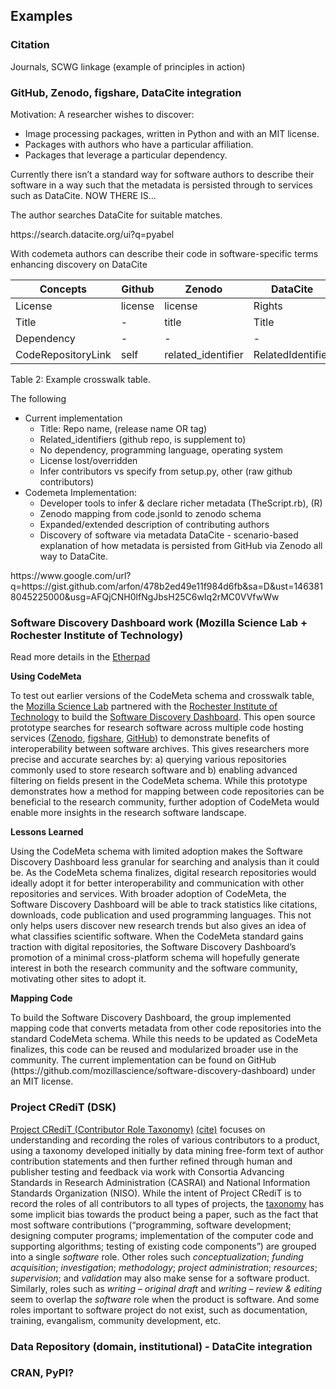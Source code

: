 Examples
--------

### Citation

Journals, SCWG linkage (example of principles in action)

### GitHub, Zenodo, figshare, DataCite integration

Motivation: A researcher wishes to discover:

 * Image processing packages, written in Python and with an MIT license.
 * Packages with authors who have a particular affiliation.
 * Packages that leverage a particular dependency.

Currently there isn’t a standard way for software authors to describe their software in a way such that the metadata is persisted through to services such as DataCite. NOW THERE IS... <!--⚡ 🚀 💥-->

The author searches DataCite for suitable matches.  

https://search.datacite.org/ui?q=pyabel

With codemeta authors can describe their code in software-specific terms enhancing discovery on DataCite

Concepts           | Github  | Zenodo             | DataCite          | CodeMeta
------------------ | ------- |------------------- | ----------------- | --------
License            | license | license            | Rights            | license
Title              | -       | title              | Title             | title
Dependency         | -       | -                  | -                 | dependency
CodeRepositoryLink | self    | related_identifier | RelatedIdentifier | SoftwareRepository

Table 2: Example crosswalk table.

The following

 * Current implementation
    * Title: Repo name, (release name OR tag)
    * Related_identifiers (github repo, is supplement to)
    * No dependency, programming language, operating system
    * License lost/overridden
    * Infer contributors vs specify from setup.py, other (raw github contributors)
 * Codemeta Implementation:
    * Developer tools to infer & declare richer metadata (TheScript.rb), (R)
    * Zenodo mapping from code.jsonld to zenodo schema
    * Expanded/extended description of contributing authors
    * Discovery of software via metadata DataCite - scenario-based explanation of how metadata is persisted from GitHub via Zenodo all way to DataCite.

https://www.google.com/url?q=https://gist.github.com/arfon/478b2ed49e11f984d6fb&sa=D&ust=1463818045225000&usg=AFQjCNH0lfNgJbsH25C6wIq2rMC0VVfwWw

### Software Discovery Dashboard work (Mozilla Science Lab + Rochester Institute of Technology)

Read more details in the [Etherpad](https://public.etherpad-mozilla.org/p/codemeta-sdd)
 
**Using CodeMeta**

To test out earlier versions of the CodeMeta schema and crosswalk table, the [Mozilla Science Lab](http://mozillascience.org/) partnered with the [Rochester Institute of Technology](http://www.rit.edu/) to build the [Software Discovery Dashboard](http://rocky-falls-16959.herokuapp.com/). This open source prototype searches for research software across multiple code hosting services ([Zenodo](https://zenodo.org/), [figshare](https://figshare.com/), [GitHub](http://github.com/)) to demonstrate benefits of interoperability between software archives. This gives researchers more precise and accurate searches by: a) querying various repositories commonly used to store research software and b) enabling advanced filtering on fields present in the CodeMeta schema. While this prototype demonstrates how a method for mapping between code repositories can be beneficial to the research community, further adoption of CodeMeta would enable more insights in the research software landscape.

**Lessons Learned**
 
Using the CodeMeta schema with limited adoption makes the Software Discovery Dashboard less granular for searching and analysis than it could be. As the CodeMeta schema finalizes, digital research repositories would ideally adopt it for better interoperability and communication with other repositories and services. With broader adoption of CodeMeta, the Software Discovery Dashboard will be able to track statistics like citations, downloads, code publication and used programming languages. This not only helps users discover new research trends but also gives an idea of what classifies scientific software. When the CodeMeta standard gains traction with digital repositories, the Software Discovery Dashboard's promotion of a minimal cross-platform schema will hopefully generate interest in both the research community and the software community, motivating other sites to adopt it.
 
**Mapping Code**

To build the Software Discovery Dashboard, the group implemented mapping code that converts metadata from other code repositories into the standard CodeMeta schema. While this needs to be updated as CodeMeta finalizes, this code can be reused and modularized broader use in the community. The current implementation can be found on GitHub (https://github.com/mozillascience/software-discovery-dashboard) under an MIT license.


### Project CRediT (DSK)

[Project CRediT (Contributor Role Taxonomy)](http://casrai.org/credit) [(cite)](http://www.nature.com/news/publishing-credit-where-credit-is-due-1.15033) focuses on understanding and recording the roles of various contributors to a product, using a taxonomy developed initially by data mining free-form text of author contribution statements and then further refined through human and publisher testing and feedback via work with Consortia Advancing Standards in Research Administration (CASRAI) and National Information Standards Organization (NISO).
While the intent of Project CRediT is to record the roles of all contributors to all types of projects, the [taxonomy](http://dictionary.casrai.org/Contributor_Roles) has some implicit bias towards the product being a paper, such as the fact that most software contributions ("programming, software development; designing computer programs; implementation of the computer code and supporting algorithms; testing of existing code components") are grouped into a single _software_ role.
Other roles such _conceptualization_; _funding acquisition_; _investigation_; _methodology_; _project administration_; _resources_; _supervision_; and _validation_  may also make sense for a software product. 
Similarly, roles such as _writing – original draft_ and _writing – review & editing_ seem to overlap the _software_ role when the product is software.
And some roles important to software project do not exist, such as documentation, training, evangalism, community development, etc.

### Data Repository (domain, institutional) - DataCite integration


### CRAN, PyPI?

